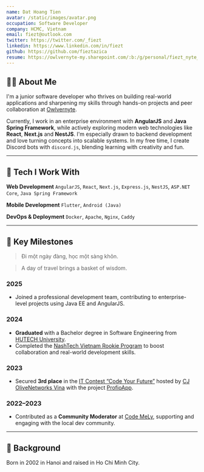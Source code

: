 ```yaml
---
name: Dat Hoang Tien
avatar: /static/images/avatar.png
occupation: Software Developer
company: HCMC, Vietnam
email: fiezt@outlook.com
twitter: https://twitter.com/_fiezt
linkedin: https://www.linkedin.com/in/fiezt
github: https://github.com/fieztazica
resume: https://owlvernyte-my.sharepoint.com/:b:/g/personal/fiezt_nyte_studio/EW-N7epVCtNNlr3w0tjlE-cBLOT18SHAJ--wwab7-u9iuw
---
```


## 🙋‍♂️ About Me

I'm a junior software developer who thrives on building real-world applications and sharpening my skills through hands-on projects and peer collaboration at [Owlvernyte](https://github.com/Owlvernyte).

Currently, I work in an enterprise environment with **AngularJS** and **Java Spring Framework**, while actively exploring modern web technologies like **React**, **Next.js** and **NestJS**. I'm especially drawn to backend development and love turning concepts into scalable systems. In my free time, I create Discord bots with `discord.js`, blending learning with creativity and fun.

---

## 🧰 Tech I Work With

**Web Development**
`AngularJS`, `React`, `Next.js`, `Express.js`, `NestJS`, `ASP.NET Core`, `Java Spring Framework`

**Mobile Development**
`Flutter`, `Android (Java)`

**DevOps & Deployment**
`Docker`, `Apache`, `Nginx`, `Caddy`

---

## 🚀 Key Milestones

> Đi một ngày đàng, học một sàng khôn.

> A day of travel brings a basket of wisdom.

### 2025
* Joined a professional development team, contributing to enterprise-level projects using Java EE and AngularJS.

### 2024

* **Graduated** with a Bachelor degree in Software Engineering from [HUTECH University](https://www.hutech.edu.vn).
* Completed the [NashTech Vietnam Rookie Program](https://careers.nashtechglobal.com/fresher-program/) to boost collaboration and real-world development skills.

### 2023

* Secured **3rd place** in the [IT Contest “Code Your Future”](https://www.linkedin.com/posts/cj-olivenetworks-vina_itcontest-codeabryourabrfuture-cjvietnamhq-activity-7117777134567256067-CB5n) hosted by [CJ OliveNetworks Vina](https://www.linkedin.com/company/cj-olivenetworks-vina) with the project [ProfioApp](https://github.com/HutechCJ/ProfioApp).

### 2022–2023

* Contributed as a **Community Moderator** at [Code MeLy](https://facebook.com/code.mely), supporting and engaging with the local dev community.

---

## 📍 Background

Born in 2002 in Hanoi and raised in Ho Chi Minh City.
